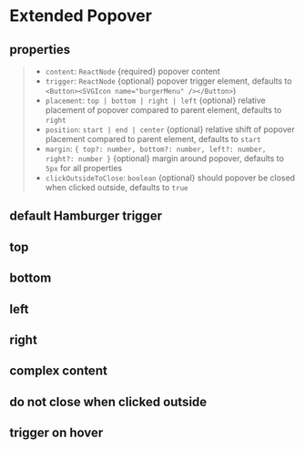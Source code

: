 
<Meta of={ExtendedPopoverStories} />

# Extended Popover

## properties

> *   `content`: `ReactNode` {required} popover content
> *   `trigger`: `ReactNode` {optional} popover trigger element, defaults to `<Button><SVGIcon name="burgerMenu" /></Button>`)
> *   `placement`: `top | bottom | right | left` {optional} relative placement of popover compared to parent element, defaults to `right`
> *   `position`: `start | end | center` {optional} relative shift of popover placement compared to parent element, defaults to `start`
> *   `margin`: `{ top?: number, bottom?: number, left?: number, right?: number }` {optional} margin around popover, defaults to `5px` for all properties
> *   `clickOutsideToClose`: `boolean` {optional} should popover be closed when clicked outside, defaults to `true`

## default Hamburger trigger

<Canvas>
  <Story of={ExtendedPopoverStories.Default} />
</Canvas>

## top

<Canvas>
  <Story of={ExtendedPopoverStories.Top} />
</Canvas>

## bottom

<Canvas>
  <Story of={ExtendedPopoverStories.Bottom} />
</Canvas>

## left

<Canvas>
  <Story of={ExtendedPopoverStories.Left} />
</Canvas>

## right

<Canvas>
  <Story of={ExtendedPopoverStories.Right} />
</Canvas>

## complex content

<Canvas>
  <Story of={ExtendedPopoverStories.Complex} />
</Canvas>

## do not close when clicked outside

<Canvas>
  <Story of={ExtendedPopoverStories.Keep} />
</Canvas>

## trigger on hover

<Canvas>
  <Story of={ExtendedPopoverStories.Hover} />
</Canvas>
